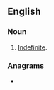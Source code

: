 ==English==

===Noun===
{{en-noun|-}}

# [[indefinite|Indefinite]].

===Anagrams===
* {{l|en|vivacity}}